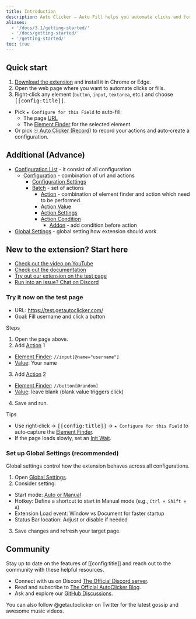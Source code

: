 ```yaml
---
title: Introduction
description: Auto Clicker – Auto Fill helps you automate clicks and form fills on any website by defining targets and actions.
aliases:
  - '/docs/3.1/getting-started/'
  - '/docs/getting-started/'
  - '/getting-started/'
toc: true
---
```


## Quick start

1. [Download the extension]([[docsref:/getting-started/download]]) and install it in Chrome or Edge.
2. Open the web page where you want to automate clicks or fills.
3. Right‑click any element (`button`, `input`, `textarea`, etc.) and choose <kbd>[[config:title]]</kbd>.

- Pick `★ Configure for this Field` to auto-fill:
  - The page [URL]([[docsref:/configuration/url]])
  - The [Element Finder]([[docsref:/action/element-finder]]) for the selected element
- Or pick [☉ Auto Clicker (Record)]([[docsref:/record/overview]]) to record your actions and auto‑create a configuration.

## Additional (Advance)

- [Configuration List]([[docsref:/config-list/overview]]) - it consist of all configuration
  - [Configuration]([[docsref:/configuration/overview]]) - combination of url and actions
    - [Configuration Settings]([[docsref:/configuration/config-settings]])
    - [Batch]([[docsref:/configuration/batch]]) - set of actions
      - [Action]([[docsref:/action/overview]]) - combination of element finder and action which need to be performed.
      - [Action Value]([[docsref:/action-value/overview]])
      - [Action Settings]([[docsref:/action/action-settings]])
      - [Action Condition]([[docsref:/action/action-condition]])
        - [Addon]([[docsref:/addon/overview]]) - add condition before action
- [Global Settings]([[docsref:/settings/overview]]) - global setting how extension should work

## New to the extension? Start here

- [Check out the video on YouTube](https://youtu.be/M3yNuBkJW3g)
- [Check out the documentation](https://getautoclicker.com/docs/)
- [Try out our extension on the test page](https://test.getautoclicker.com/)
- [Run into an issue? Chat on Discord](https://discord.gg/hArVQns)

### Try it now on the test page

- URL: https://test.getautoclicker.com/
- Goal: Fill username and click a button

Steps

1. Open the page above.
2. Add [Action]([[docsref:/action/overview]]) 1

- [Element Finder]([[docsref:/action/element-finder]]): `//input[@name="username"]`
- [Value]([[docsref:/action-value/overview]]): Your name

3. Add [Action]([[docsref:/action/overview]]) 2

- [Element Finder]([[docsref:/action/element-finder]]): `//button[@random]`
- [Value]([[docsref:/action-value/overview]]): leave blank (blank value triggers click)

4. Save and run.

Tips

- Use right‑click → <kbd>[[config:title]]</kbd> → `★ Configure for this Field` to auto‑capture the [Element Finder]([[docsref:/action/element-finder]]).
- If the page loads slowly, set an [Init Wait]([[docsref:/configuration/overview#init-wait]]).

### Set up Global Settings (recommended)

Global settings control how the extension behaves across all configurations.

1. Open [Global Settings]([[docsref:/settings/overview]]).
2. Consider setting:

- Start mode: [Auto or Manual]([[docsref:/configuration/config-settings#start--auto--manual-]])
- Hotkey: Define a shortcut to start in Manual mode (e.g., `Ctrl + Shift + A`)
- Extension Load event: Window vs Document for faster startup
- Status Bar location: Adjust or disable if needed

3. Save changes and refresh your target page.

## Community

Stay up to date on the features of [[config:title]] and reach out to the community with these helpful resources.

- Connect with us on Discord [The Official Discord server]([[config:discord]]).
- Read and subscribe to [The Official AutoClicker Blog]([[config:blog]]).
- Ask and explore our [GitHub Discussions]([[config:discussion]]).

You can also follow @getautoclicker on Twitter for the latest gossip and awesome music videos.
